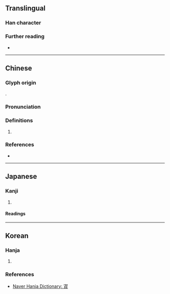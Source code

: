 {{character info}}
==Translingual==

===Han character===
{{Han char|rn=40|rad=宀|as=09|sn=12|four=30806|canj=JYBC|ids=⿱宀貞}}

===Further reading===
* {{Han ref|kx=0288.210|dkj=07224|dj=0571.160|hdz=20942.090|uh=5BCA|ud=23498|bh=D8D5|bd=55509}}

----

==Chinese==
{{zh-forms}}

===Glyph origin===
{{Han compound|宀|貞|c1=s|c2=p|ls=psc|t1=roof}}.

===Pronunciation===
{{zh-pron
|m=zhēn
|c=zing1
|mc=y
|oc=y
|cat=pn
}}

===Definitions===
{{head|zh|Han character}}

# {{lb|zh|archaic}} {{zh-used2|n}}

===References===
* {{R:yue:Hanzi}}

----

==Japanese==

===Kanji===
{{ja-kanji|grade=|rs=宀09}}

# {{rfdef|ja|sort=宀09}}

====Readings====
{{ja-readings
|on=てい
}}

----

==Korean==

===Hanja===
{{ko-hanja|[[사람]] [[이름]]|정}}

# {{rfdef|ko|sort=宀09}}

===References===
* [https://hanja.dict.naver.com/hanja?q=寊 Naver Hanja Dictionary: 寊]